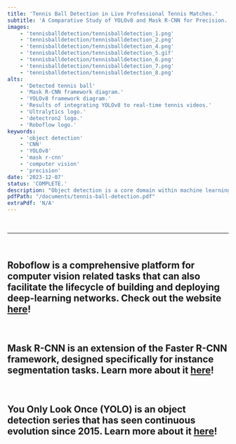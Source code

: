 ---
title: 'Tennis Ball Detection in Live Professional Tennis Matches.'
subtitle: 'A Comparative Study of YOLOv8 and Mask R-CNN for Precision.'
images:
    - 'tennisballdetection/tennisballdetection_1.png'
    - 'tennisballdetection/tennisballdetection_2.png'
    - 'tennisballdetection/tennisballdetection_4.png'
    - 'tennisballdetection/tennisballdetection_5.gif'
    - 'tennisballdetection/tennisballdetection_6.png'
    - 'tennisballdetection/tennisballdetection_7.png'
    - 'tennisballdetection/tennisballdetection_8.png'
alts:
    - 'Detected tennis ball'
    - 'Mask R-CNN framework diagram.'
    - 'YOLOv8 framework diagram.'
    - 'Results of integrating YOLOv8 to real-time tennis videos.'
    - 'Ultralytics logo.'
    - 'detectron2 logo.'
    - 'Roboflow logo.'
keywords:
    - 'object detection'
    - 'CNN'
    - 'YOLOv8'
    - 'mask r-cnn'
    - 'computer vision'
    - 'precision'
date: '2023-12-07'
status: 'COMPLETE.'
description: "Object detection is a core domain within machine learning. It encounters unique challenges when applied to sports, particularly when it is applied to swing motions –particularly with swiftly moving, small area objects. This research focuses on the specific task of tennis ball detection within frames of professional matches. Tennis balls, with their diminutivesize and speeds exceeding 100 miles per hour, demand precise localization. The methodology involves collecting training and testing data, including over 2000 combined images of generic tennis ball images and frames extracted from professional points sourced by the Association of Tennis Professionals (ATP). Two separate solutions will be studied: Mask R-CNN and YOLOv8. Both of these models aim to address the challenges posed by the distinctive characteristics of tennis balls. While the study pushes questions to be further addressed, its significance lies in contributing insights to the effectiveness of these different models towards high velocity object tracking."
pdfPath: "/documents/tennis-ball-detection.pdf"
extraPdf: 'N/A'
---

<br />

--------------------

<br />

## Roboflow is a comprehensive platform for computer vision related tasks that can also facilitate the lifecycle of building and deploying deep-learning networks. Check out the website [here](https://roboflow.com/)!

<br />

## Mask R-CNN is an extension of the Faster R-CNN framework, designed specifically for instance segmentation tasks. Learn more about it [here](https://arxiv.org/abs/1703.06870)!

<br />

## You Only Look Once (YOLO) is an object detection series that has seen continuous evolution since 2015. Learn more about it [here](https://github.com/ultralytics/ultralytics)!

